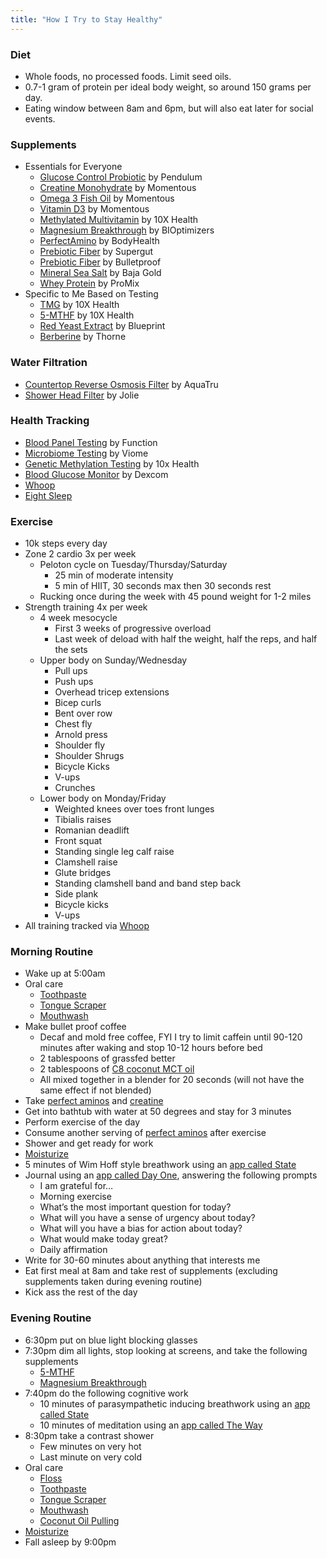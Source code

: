 ```yaml
---
title: "How I Try to Stay Healthy"
---
```


### Diet

- Whole foods, no processed foods. Limit seed oils.
- 0.7-1 gram of protein per ideal body weight, so around 150 grams per day. 
- Eating window between 8am and 6pm, but will also eat later for social events.  

### Supplements

- Essentials for Everyone
    - [Glucose Control Probiotic](https://pendulumlife.com/products/pendulum-glucose-control-2-og) by Pendulum
    - [Creatine Monohydrate](https://a.co/d/aUD3imc) by Momentous
    - [Omega 3 Fish Oil](https://a.co/d/fTlqdxr) by Momentous
    - [Vitamin D3](https://www.livemomentous.com/products/vitamin-d3-2000-iu) by Momentous
    - [Methylated Multivitamin](https://a.co/d/cTGsHFW) by 10X Health
    - [Magnesium Breakthrough](https://a.co/d/7k1WBv4) by BIOptimizers
    - [PerfectAmino](https://a.co/d/647Du5X) by BodyHealth
    - [Prebiotic Fiber](https://a.co/d/g90viZU) by Supergut
    - [Prebiotic Fiber](https://a.co/d/66gklUc) by Bulletproof
    - [Mineral Sea Salt](https://a.co/d/bEIgQMg) by Baja Gold
    - [Whey Protein](https://a.co/d/1OpQr8g) by ProMix
- Specific to Me Based on Testing
    - [TMG](https://a.co/d/2YKdRYk) by 10X Health 
    - [5-MTHF](https://a.co/d/4PTGZeq) by 10X Health
    - [Red Yeast Extract](https://a.co/d/9vQt3EQ) by Blueprint
    - [Berberine](https://a.co/d/hkRxmxs) by Thorne

### Water Filtration

- [Countertop Reverse Osmosis Filter](https://aquatruwater.com/) by AquaTru
- [Shower Head Filter](https://jolieskinco.com/) by Jolie

### Health Tracking

- [Blood Panel Testing](https://www.functionhealth.com/) by Function
- [Microbiome Testing](https://www.viome.com/products/full-body-intelligence) by Viome 
- [Genetic Methylation Testing](https://shop.10xhealthsystem.com/products/10x-health-gene-testing-kit?utm_source=products-page) by 10x Health
- [Blood Glucose Monitor](https://www.stelo.com/) by Dexcom
- [Whoop](https://www.whoop.com/us/en/)
- [Eight Sleep](https://www.eightsleep.com/)

### Exercise

- 10k steps every day
- Zone 2 cardio 3x per week
    - Peloton cycle on Tuesday/Thursday/Saturday
        - 25 min of moderate intensity
        - 5 min of HIIT, 30 seconds max then 30 seconds rest
    - Rucking once during the week with 45 pound weight for 1-2 miles
- Strength training 4x per week
    - 4 week mesocycle
        - First 3 weeks of progressive overload
        - Last week of deload with half the weight, half the reps, and half the sets
    - Upper body on Sunday/Wednesday
        - Pull ups
        - Push ups
        - Overhead tricep extensions
        - Bicep curls
        - Bent over row 
        - Chest fly
        - Arnold press 
        - Shoulder fly
        - Shoulder Shrugs
        - Bicycle Kicks
        - V-ups
        - Crunches
    - Lower body on Monday/Friday
        - Weighted knees over toes front lunges
        - Tibialis raises
        - Romanian deadlift
        - Front squat
        - Standing single leg calf raise 
        - Clamshell raise 
        - Glute bridges
        - Standing clamshell band and band step back 
        - Side plank
        - Bicycle kicks 
        - V-ups 
- All training tracked via [Whoop](https://www.whoop.com/us/en/)

### Morning Routine

- Wake up at 5:00am
- Oral care 
    - [Toothpaste](https://a.co/d/7hZ3JRn) 
    - [Tongue Scraper](https://a.co/d/1pNk2Nu)
    - [Mouthwash](https://a.co/d/dEXJS8g)
- Make bullet proof coffee
    - Decaf and mold free coffee, FYI I try to limit caffein until 90-120 minutes after waking and stop 10-12 hours before bed
    - 2 tablespoons of grassfed better 
    - 2 tablespoons of [C8 coconut MCT oil](https://a.co/d/61a0Cl7) 
    - All mixed together in a blender for 20 seconds (will not have the same effect if not blended)
- Take [perfect aminos](https://a.co/d/647Du5X) and [creatine](https://a.co/d/aUD3imc)
- Get into bathtub with water at 50 degrees and stay for 3 minutes 
- Perform exercise of the day 
- Consume another serving of [perfect aminos](https://a.co/d/647Du5X) after exercise
- Shower and get ready for work 
- [Moisturize](https://a.co/d/9C2UnAe)
- 5 minutes of Wim Hoff style breathwork using an [app called State](https://www.shiftstate.io/)
- Journal using an [app called Day One](https://dayoneapp.com/), answering the following prompts
    - I am grateful for...
    - Morning exercise 
    - What's the most important question for today?
    - What will you have a sense of urgency about today?
    - What will you have a bias for action about today? 
    - What would make today great? 
    - Daily affirmation
- Write for 30-60 minutes about anything that interests me 
- Eat first meal at 8am and take rest of supplements (excluding supplements taken during evening routine)
- Kick ass the rest of the day

### Evening Routine

- 6:30pm put on blue light blocking glasses
- 7:30pm dim all lights, stop looking at screens, and take the following supplements 
    - [5-MTHF](https://a.co/d/4PTGZeq)
    - [Magnesium Breakthrough](https://a.co/d/7k1WBv4)
- 7:40pm do the following cognitive work
    - 10 minutes of parasympathetic inducing breathwork  using an [app called State](https://www.shiftstate.io/)
    - 10 minutes of meditation using an [app called The Way](https://www.thewayapp.com/?source=us_traffic)
- 8:30pm take a contrast shower 
    - Few minutes on very hot 
    - Last minute on very cold
- Oral care 
    - [Floss](https://a.co/d/7PgC1HM)
    - [Toothpaste](https://a.co/d/7hZ3JRn) 
    - [Tongue Scraper](https://a.co/d/1pNk2Nu)
    - [Mouthwash](https://a.co/d/dEXJS8g)
    - [Coconut Oil Pulling](https://a.co/d/61a0Cl7) 
- [Moisturize](https://a.co/d/g4Ji7sW)
- Fall asleep by 9:00pm